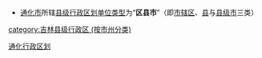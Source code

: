 {{Catnav|頁面分類|...|中国各省行政区划|吉林行政区划|吉林市州|吉林地级市|通化|通化行政区划}}
{{Catnav|頁面分類|...|中国各省行政区划|吉林行政区划|吉林县级行政区|吉林县级行政区 (按市州分类)}}
{{catmore|通化市|吉林省通化市}}

* [[通化市|通化市]]所辖[[县级行政区|县级行政区划单位类型]]为“'''区县市'''”（即[[市辖区|市辖区]]、[[县|县]]与[[县级市|县级市]]三类）

[[Category:通化行政区划|]]
[[category:吉林县级行政区_(按市州分类)|category:吉林县级行政区 (按市州分类)]]